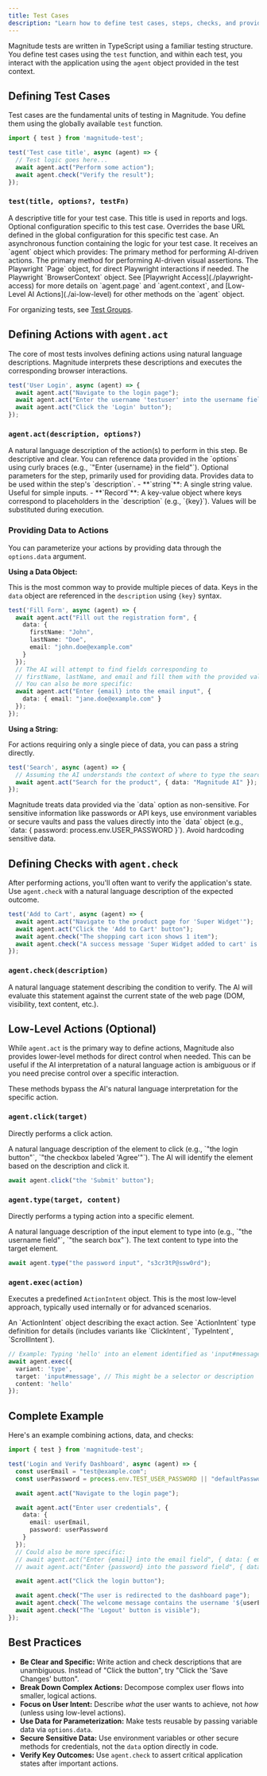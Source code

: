 ```yaml
---
title: Test Cases
description: "Learn how to define test cases, steps, checks, and provide data using Magnitude's testing API."
---
```


Magnitude tests are written in TypeScript using a familiar testing structure. You define test cases using the `test` function, and within each test, you interact with the application using the `agent` object provided in the test context.

## Defining Test Cases

Test cases are the fundamental units of testing in Magnitude. You define them using the globally available `test` function.

```typescript
import { test } from 'magnitude-test';

test('Test case title', async (agent) => {
  // Test logic goes here...
  await agent.act("Perform some action");
  await agent.check("Verify the result");
});
```

### `test(title, options?, testFn)`

<ParamField path="title" type="string" required>
  A descriptive title for your test case. This title is used in reports and logs.
</ParamField>

<ParamField path="options" type="object">
  Optional configuration specific to this test case.
  <ResponseField name="url" type="string">
    Overrides the base URL defined in the global configuration for this specific test case.
  </ResponseField>
</ParamField>

<ParamField path="testFn" type="(agent) => Promise<void>" required>
  An asynchronous function containing the logic for your test case. It receives an `agent` object which provides:
  <ResponseField name="agent.act()" type="function" required>
    The primary method for performing AI-driven actions.
  </ResponseField>
  <ResponseField name="agent.check()" type="function" required>
    The primary method for performing AI-driven visual assertions.
  </ResponseField>
  <ResponseField name="agent.page" type="Page" required>
    The Playwright `Page` object, for direct Playwright interactions if needed.
  </ResponseField>
  <ResponseField name="agent.context" type="BrowserContext" required>
    The Playwright `BrowserContext` object.
  </ResponseField>
  See [Playwright Access](./playwright-access) for more details on `agent.page` and `agent.context`, and [Low-Level AI Actions](./ai-low-level) for other methods on the `agent` object.
</ParamField>

For organizing tests, see [Test Groups](/reference/test-groups).

## Defining Actions with `agent.act`

The core of most tests involves defining actions using natural language descriptions. Magnitude interprets these descriptions and executes the corresponding browser interactions.

```typescript
test('User Login', async (agent) => {
  await agent.act("Navigate to the login page");
  await agent.act("Enter the username 'testuser' into the username field");
  await agent.act("Click the 'Login' button");
});
```

### `agent.act(description, options?)`

<ParamField path="description" type="string" required>
  A natural language description of the action(s) to perform in this step. Be descriptive and clear. You can reference data provided in the `options` using curly braces (e.g., `"Enter {username} in the field"`).
</ParamField>

<ParamField path="options" type="object">
  Optional parameters for the step, primarily used for providing data.
  <ResponseField name="data" type="string | Record<string, string>">
    Provides data to be used within the step's `description`.
    - **`string`**: A single string value. Useful for simple inputs.
    - **`Record<string, string>`**: A key-value object where keys correspond to placeholders in the `description` (e.g., `{key}`). Values will be substituted during execution.
  </ResponseField>
</ParamField>

### Providing Data to Actions

You can parameterize your actions by providing data through the `options.data` argument.

**Using a Data Object:**

This is the most common way to provide multiple pieces of data. Keys in the `data` object are referenced in the `description` using `{key}` syntax.

```typescript
test('Fill Form', async (agent) => {
  await agent.act("Fill out the registration form", {
    data: {
      firstName: "John",
      lastName: "Doe",
      email: "john.doe@example.com"
    }
  });
  // The AI will attempt to find fields corresponding to
  // firstName, lastName, and email and fill them with the provided values.
  // You can also be more specific:
  await agent.act("Enter {email} into the email input", {
    data: { email: "jane.doe@example.com" }
  });
});
```

**Using a String:**

For actions requiring only a single piece of data, you can pass a string directly.

```typescript
test('Search', async (agent) => {
  // Assuming the AI understands the context of where to type the search query
  await agent.act("Search for the product", { data: "Magnitude AI" });
});
```

<Note>
Magnitude treats data provided via the `data` option as non-sensitive. For sensitive information like passwords or API keys, use environment variables or secure vaults and pass the values directly into the `data` object (e.g., `data: { password: process.env.USER_PASSWORD }`). Avoid hardcoding sensitive data.
</Note>

## Defining Checks with `agent.check`

After performing actions, you'll often want to verify the application's state. Use `agent.check` with a natural language description of the expected outcome.

```typescript
test('Add to Cart', async (agent) => {
  await agent.act("Navigate to the product page for 'Super Widget'");
  await agent.act("Click the 'Add to Cart' button");
  await agent.check("The shopping cart icon shows 1 item");
  await agent.check("A success message 'Super Widget added to cart' is visible");
});
```

### `agent.check(description)`

<ParamField path="description" type="string" required>
  A natural language statement describing the condition to verify. The AI will evaluate this statement against the current state of the web page (DOM, visibility, text content, etc.).
</ParamField>

## Low-Level Actions (Optional)

While `agent.act` is the primary way to define actions, Magnitude also provides lower-level methods for direct control when needed. This can be useful if the AI interpretation of a natural language action is ambiguous or if you need precise control over a specific interaction.

<Accordion title="Using Low-Level Actions">

These methods bypass the AI's natural language interpretation for the specific action.

### `agent.click(target)`

Directly performs a click action.

<ParamField path="target" type="string" required>
  A natural language description of the element to click (e.g., `"the login button"`, `"the checkbox labeled 'Agree'"`). The AI will identify the element based on the description and click it.
</ParamField>

```typescript
await agent.click("the 'Submit' button");
```

### `agent.type(target, content)`

Directly performs a typing action into a specific element.

<ParamField path="target" type="string" required>
  A natural language description of the input element to type into (e.g., `"the username field"`, `"the search box"`).
</ParamField>
<ParamField path="content" type="string" required>
  The text content to type into the target element.
</ParamField>

```typescript
await agent.type("the password input", "s3cr3tP@ssw0rd");
```

### `agent.exec(action)`

Executes a predefined `ActionIntent` object. This is the most low-level approach, typically used internally or for advanced scenarios.

<ParamField path="action" type="ActionIntent" required>
  An `ActionIntent` object describing the exact action. See `ActionIntent` type definition for details (includes variants like `ClickIntent`, `TypeIntent`, `ScrollIntent`).
</ParamField>

```typescript
// Example: Typing 'hello' into an element identified as 'input#message'
await agent.exec({
  variant: 'type',
  target: 'input#message', // This might be a selector or description
  content: 'hello'
});
```

</Accordion>

## Complete Example

Here's an example combining actions, data, and checks:

```typescript
import { test } from 'magnitude-test';

test('Login and Verify Dashboard', async (agent) => {
  const userEmail = "test@example.com";
  const userPassword = process.env.TEST_USER_PASSWORD || "defaultPassword"; // Get password securely

  await agent.act("Navigate to the login page");

  await agent.act("Enter user credentials", {
    data: {
      email: userEmail,
      password: userPassword
    }
  });
  // Could also be more specific:
  // await agent.act("Enter {email} into the email field", { data: { email: userEmail } });
  // await agent.act("Enter {password} into the password field", { data: { password: userPassword } });

  await agent.act("Click the login button");

  await agent.check("The user is redirected to the dashboard page");
  await agent.check(`The welcome message contains the username '${userEmail}'`);
  await agent.check("The 'Logout' button is visible");
});
```

## Best Practices

*   **Be Clear and Specific:** Write action and check descriptions that are unambiguous. Instead of "Click the button", try "Click the 'Save Changes' button".
*   **Break Down Complex Actions:** Decompose complex user flows into smaller, logical actions.
*   **Focus on User Intent:** Describe *what* the user wants to achieve, not *how* (unless using low-level actions).
*   **Use Data for Parameterization:** Make tests reusable by passing variable data via `options.data`.
*   **Secure Sensitive Data:** Use environment variables or other secure methods for credentials, not the `data` option directly in code.
*   **Verify Key Outcomes:** Use `agent.check` to assert critical application states after important actions.
